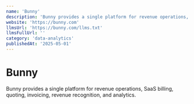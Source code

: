 ```yaml
---
name: 'Bunny'
description: 'Bunny provides a single platform for revenue operations, SaaS billing, quoting, invoicing, revenue recognition, and analytics.'
website: 'https://bunny.com'
llmsUrl: 'https://bunny.com/llms.txt'
llmsFullUrl: ''
category: 'data-analytics'
publishedAt: '2025-05-01'
---
```


# Bunny

Bunny provides a single platform for revenue operations, SaaS billing, quoting, invoicing, revenue recognition, and analytics.
